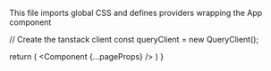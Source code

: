  
This file imports global CSS and defines providers wrapping the App component

  // Create the tanstack client
  const queryClient = new QueryClient();

  return (
    <QueryClientProvider client={queryClient}>
      <ReactQueryDevtools initialIsOpen={false} /> 
      <ThemeProvider attribute="class">
        <Component {...pageProps} />
      </ThemeProvider>
    </QueryClientProvider>
  )
}

